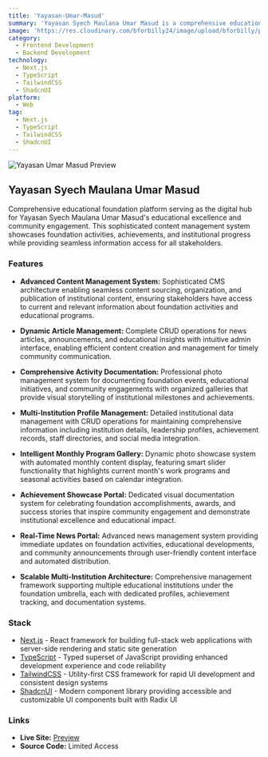```yaml
---
title: 'Yayasan-Umar-Masud'
summary: 'Yayasan Syech Maulana Umar Masud is a comprehensive educational foundation website providing information about work programs, student achievements, affiliated institutions, and activity documentation. Built with Next.js, TypeScript, and modern web technologies, this platform serves as a central hub for foundation activities and community engagement.'
image: 'https://res.cloudinary.com/bforbilly24/image/upload/bforbilly/projects/ysmumma.webp'
category:
  - Frontend Development
  - Backend Development
technology:
  - Next.js
  - TypeScript
  - TailwindCSS
  - ShadcnUI
platform:
  - Web
tag:
  - Next.js
  - TypeScript
  - TailwindCSS
  - ShadcnUI
---
```


![Yayasan Umar Masud Preview](https://res.cloudinary.com/bforbilly24/image/upload/bforbilly/projects/ysmumma.webp)

## Yayasan Syech Maulana Umar Masud

Comprehensive educational foundation platform serving as the digital hub for Yayasan Syech Maulana Umar Masud's educational excellence and community engagement. This sophisticated content management system showcases foundation activities, achievements, and institutional progress while providing seamless information access for all stakeholders.

### Features

- **Advanced Content Management System:** Sophisticated CMS architecture enabling seamless content sourcing, organization, and publication of institutional content, ensuring stakeholders have access to current and relevant information about foundation activities and educational programs.

- **Dynamic Article Management:** Complete CRUD operations for news articles, announcements, and educational insights with intuitive admin interface, enabling efficient content creation and management for timely community communication.

- **Comprehensive Activity Documentation:** Professional photo management system for documenting foundation events, educational initiatives, and community engagements with organized galleries that provide visual storytelling of institutional milestones and achievements.

- **Multi-Institution Profile Management:** Detailed institutional data management with CRUD operations for maintaining comprehensive information including institution details, leadership profiles, achievement records, staff directories, and social media integration.

- **Intelligent Monthly Program Gallery:** Dynamic photo showcase system with automated monthly content display, featuring smart slider functionality that highlights current month's work programs and seasonal activities based on calendar integration.

- **Achievement Showcase Portal:** Dedicated visual documentation system for celebrating foundation accomplishments, awards, and success stories that inspire community engagement and demonstrate institutional excellence and educational impact.

- **Real-Time News Portal:** Advanced news management system providing immediate updates on foundation activities, educational developments, and community announcements through user-friendly content interface and automated distribution.

- **Scalable Multi-Institution Architecture:** Comprehensive management framework supporting multiple educational institutions under the foundation umbrella, each with dedicated profiles, achievement tracking, and documentation systems.

### Stack

- [Next.js](https://nextjs.org) - React framework for building full-stack web applications with server-side rendering and static site generation
- [TypeScript](https://www.typescriptlang.org) - Typed superset of JavaScript providing enhanced development experience and code reliability
- [TailwindCSS](https://tailwindcss.com) - Utility-first CSS framework for rapid UI development and consistent design systems
- [ShadcnUI](https://ui.shadcn.com) - Modern component library providing accessible and customizable UI components built with Radix UI

### Links

- **Live Site:** [Preview](https://www.ysmumma.com/)
- **Source Code:** Limited Access